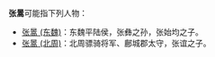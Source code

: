 '''张暠'''可能指下列人物：
*[[张暠_(东魏)|张暠 (东魏)]]：东魏平陆侯，张彝之孙，张始均之子。
*[[张暠_(北周)|张暠 (北周)]]：北周骠骑将军、鄜城郡太守，张谊之子。

{{消歧义|cat=二字张姓人名消歧义}}